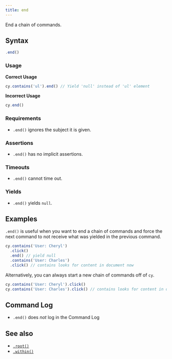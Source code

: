 ```yaml
---
title: end
---
```


End a chain of commands.

## Syntax

```javascript
.end()
```

### Usage

**<Icon name="check-circle" color="green" /> Correct Usage**

```javascript
cy.contains('ul').end() // Yield 'null' instead of 'ul' element
```

**<Icon name="exclamation-triangle" color="red" /> Incorrect Usage**

```javascript
cy.end()
```

### Requirements [<Icon name="question-circle"/>](/guides/core-concepts/introduction-to-cypress#Chains-of-Commands)

- `.end()` ignores the subject it is given.

### Assertions [<Icon name="question-circle"/>](/guides/core-concepts/introduction-to-cypress#Assertions)

- `.end()` has no implicit assertions.

### Timeouts [<Icon name="question-circle"/>](/guides/core-concepts/introduction-to-cypress#Timeouts)

- `.end()` cannot time out.

### Yields [<Icon name="question-circle"/>](/guides/core-concepts/introduction-to-cypress#Subject-Management)

- `.end()` yields `null`.

## Examples

`.end()` is useful when you want to end a chain of commands and force the next
command to not receive what was yielded in the previous command.

```javascript
cy.contains('User: Cheryl')
  .click()
  .end() // yield null
  .contains('User: Charles')
  .click() // contains looks for content in document now
```

Alternatively, you can always start a new chain of commands off of `cy`.

```javascript
cy.contains('User: Cheryl').click()
cy.contains('User: Charles').click() // contains looks for content in document now
```

## Command Log

- `.end()` does _not_ log in the Command Log

## See also

- [`.root()`](/api/commands/root)
- [`.within()`](/api/commands/within)
